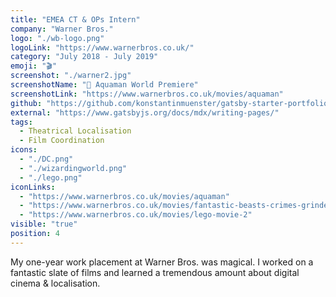 ```yaml
---
title: "EMEA CT & OPs Intern"
company: "Warner Bros."
logo: "./wb-logo.png"
logoLink: "https://www.warnerbros.co.uk/"
category: "July 2018 - July 2019"
emoji: "🎬"
screenshot: "./warner2.jpg"
screenshotName: "🔗 Aquaman World Premiere"
screenshotLink: "https://www.warnerbros.co.uk/movies/aquaman"
github: "https://github.com/konstantinmuenster/gatsby-starter-portfolio-minimal"
external: "https://www.gatsbyjs.org/docs/mdx/writing-pages/"
tags:
  - Theatrical Localisation
  - Film Coordination
icons:
  - "./DC.png"
  - "./wizardingworld.png"
  - "./lego.png"
iconLinks:
  - "https://www.warnerbros.co.uk/movies/aquaman"
  - "https://www.warnerbros.co.uk/movies/fantastic-beasts-crimes-grindelwald"
  - "https://www.warnerbros.co.uk/movies/lego-movie-2"
visible: "true"
position: 4
---
```


My one-year work placement at Warner Bros. was magical. I worked on a fantastic slate of films and learned a tremendous amount about digital cinema & localisation.